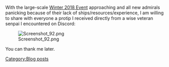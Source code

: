 <p style="text-align:center;">With the large-scale [[Winter 2018 Event]] approaching and all new admirals panicking because of their lack of ships/resources/experience, I am willing to share with everyone a protip I received directly from a wise veteran senpai I encountered on Discord: 
</p>
<p style="text-align:center;">
</p>
[[File:Screenshot_92.png|center]]
<p style="text-align:center;">
</p>
<p style="text-align:center;">
You can thank me later.</p>

<p style="text-align:center;">
</p>
[[Category:Blog posts]]
